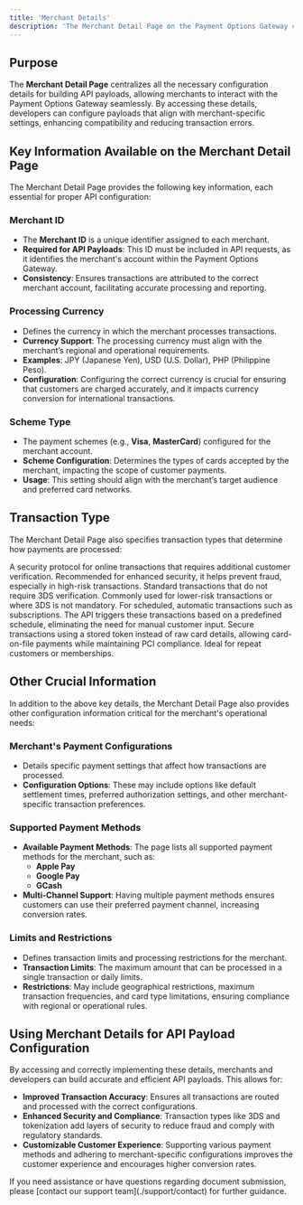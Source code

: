 ```yaml
---
title: 'Merchant Details'
description: 'The Merchant Detail Page on the Payment Options Gateway contains all the essential information required to configure API payloads for transaction processing. This includes unique identifiers, currency preferences, scheme types, transaction types, and other critical details. Understanding these parameters helps ensure that transactions are processed accurately and securely.'
---
```



## **Purpose**

The **Merchant Detail Page** centralizes all the necessary configuration details for building API payloads, allowing merchants to interact with the Payment Options Gateway seamlessly. By accessing these details, developers can configure payloads that align with merchant-specific settings, enhancing compatibility and reducing transaction errors.

## **Key Information Available on the Merchant Detail Page**

The Merchant Detail Page provides the following key information, each essential for proper API configuration:

### **Merchant ID**

- The **Merchant ID** is a unique identifier assigned to each merchant.
- **Required for API Payloads**: This ID must be included in API requests, as it identifies the merchant's account within the Payment Options Gateway.
- **Consistency**: Ensures transactions are attributed to the correct merchant account, facilitating accurate processing and reporting.

### **Processing Currency**

- Defines the currency in which the merchant processes transactions.
- **Currency Support**: The processing currency must align with the merchant’s regional and operational requirements.
- **Examples**: JPY (Japanese Yen), USD (U.S. Dollar), PHP (Philippine Peso).
- **Configuration**: Configuring the correct currency is crucial for ensuring that customers are charged accurately, and it impacts currency conversion for international transactions.

### **Scheme Type**

- The payment schemes (e.g., **Visa**, **MasterCard**) configured for the merchant account.
- **Scheme Configuration**: Determines the types of cards accepted by the merchant, impacting the scope of customer payments.
- **Usage**: This setting should align with the merchant’s target audience and preferred card networks.


## **Transaction Type**

The Merchant Detail Page also specifies transaction types that determine how payments are processed:

<CardGroup>

  <Card title="3DS (3D Secure)" icon="shield-check">
    A security protocol for online transactions that requires additional customer verification. Recommended for enhanced security, it helps prevent fraud, especially in high-risk transactions.
  </Card>

  <Card title="Non-3DS" icon="lock-open">
    Standard transactions that do not require 3DS verification. Commonly used for lower-risk transactions or where 3DS is not mandatory.
  </Card>

  <Card title="Recurring" icon="calendar">
    For scheduled, automatic transactions such as subscriptions. The API triggers these transactions based on a predefined schedule, eliminating the need for manual customer input.
  </Card>

  <Card title="Tokenized" icon="key">
    Secure transactions using a stored token instead of raw card details, allowing card-on-file payments while maintaining PCI compliance. Ideal for repeat customers or memberships.
  </Card>

</CardGroup>


## **Other Crucial Information**

In addition to the above key details, the Merchant Detail Page also provides other configuration information critical for the merchant's operational needs:

### **Merchant's Payment Configurations**

- Details specific payment settings that affect how transactions are processed.
- **Configuration Options**: These may include options like default settlement times, preferred authorization settings, and other merchant-specific transaction preferences.

### **Supported Payment Methods**

- **Available Payment Methods**: The page lists all supported payment methods for the merchant, such as:
  - **Apple Pay**
  - **Google Pay**
  - **GCash**
- **Multi-Channel Support**: Having multiple payment methods ensures customers can use their preferred payment channel, increasing conversion rates.

### **Limits and Restrictions**

- Defines transaction limits and processing restrictions for the merchant.
- **Transaction Limits**: The maximum amount that can be processed in a single transaction or daily limits.
- **Restrictions**: May include geographical restrictions, maximum transaction frequencies, and card type limitations, ensuring compliance with regional or operational rules.


## **Using Merchant Details for API Payload Configuration**

By accessing and correctly implementing these details, merchants and developers can build accurate and efficient API payloads. This allows for:
- **Improved Transaction Accuracy**: Ensures all transactions are routed and processed with the correct configurations.
- **Enhanced Security and Compliance**: Transaction types like 3DS and tokenization add layers of security to reduce fraud and comply with regulatory standards.
- **Customizable Customer Experience**: Supporting various payment methods and adhering to merchant-specific configurations improves the customer experience and encourages higher conversion rates.

<Card title="Need Assistance?" icon="life-ring" href="/support/contact">
  If you need assistance or have questions regarding document submission, please [contact our support team](./support/contact) for further guidance.
</Card>
